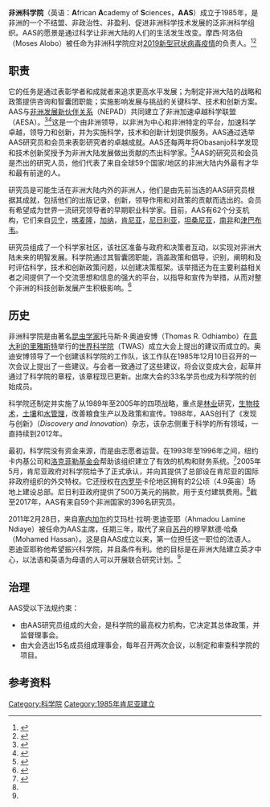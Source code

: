 {{Refimprove|time=2020-10-04T16:24:58+00:00}}
'''非洲科学院'''（英语：'''A'''frican '''A'''cademy of '''S'''ciences，'''AAS'''）成立于1985年，是非洲的一个不结盟、非政治性、非盈利、促进非洲科学技术发展的泛非洲科学组织。AAS的愿景是通过科学让非洲大陆的人们的生活发生改变。摩西·阿洛伯（Moses Alobo）被任命为非洲科学院应对[[2019新型冠狀病毒疫情|2019新型冠状病毒疫情]]的负责人。<ref>{{Cite web|title=Moses Alobo|url=https://theconversation.com/profiles/moses-alobo-1126198|language=en|access-date=2020-07-18|website=The Conversation}}</ref><ref name=":1">{{Cite web|title=Africa’s scientists set out their COVID-19 research priorities|url=https://www.downtoearth.org.in/blog/africa/africa-s-scientists-set-out-their-covid-19-research-priorities-72095|language=en|access-date=2020-07-18|website=www.downtoearth.org.in}}</ref>

== 职责 ==
它的任务是通过表彰学者和成就者来追求更高水平发展；为制定非洲大陆的战略和政策提供咨询和智囊团职能；实施影响发展与挑战的关键科学、技术和创新方案。AAS与[[非洲发展新伙伴关系|非洲发展新伙伴关系]]（NEPAD）共同建立了非洲加速卓越科学联盟（AESA）。<ref>{{Cite web|title=AUDA-NEPAD|url=https://www.nepad.org/|website=www.nepad.org}}</ref><ref>{{Cite web|title=The Alliance for Accelerating Excellence in Science in Africa (AESA); The AAS|url=https://www.aasciences.africa/aesa|website=www.aasciences.africa}}</ref>这是一个由非洲领导，以非洲为中心和非洲特定的平台，加速科学卓越，领导力和创新，并为实施科学，技术和创新计划提供服务。AAS通过选举AAS研究员和会员来表彰研究者的卓越成就。AAS还每两年将Obasanjo科学发现和技术创新奖授予为非洲大陆发展做出贡献的杰出科学家。<ref>{{Cite web|title=All Prizes; The AAS|url=https://www.aasciences.africa/prizes-all?prize-type=156|website=www.aasciences.africa}}</ref>AAS的研究员和会员是杰出的研究人员，他们代表了来自全球59个国家/地区的非洲大陆内外最有才华和最有前途的人。

研究员是可能生活在非洲大陆内外的非洲人，他们是由先前当选的AAS研究员根据其成就，包括他们的出版记录，创新，领导作用和对政策的贡献而选出的。会员有希望成为世界一流研究领导者的早期职业科学家。目前，AAS有62个分支机构，它们来自[[贝宁|贝宁]]，[[喀麦隆|喀麦隆]]，[[加纳|加纳]]，[[肯尼亚|肯尼亚]]，[[奈及利亞|尼日利亚]]，[[坦桑尼亚|坦桑尼亚]]，[[南非|南非]]和[[辛巴威|津巴布韦]]。

研究员组成了一个科学家社区，该社区准备与政府和决策者互动，以实现对非洲大陆未来的明智发展。科学院通过其智囊团职能，涵盖政策和倡导，识别，阐明和及时评估科学，技术和创新政策问题，以创建决策框架。该举措还为在主要利益相关者之间提供了一个交流思想和信息的强大的平台，以指导和宣传为举措，从而对整个非洲的科技创新发展产生积极影响。<ref>{{Cite web|title=History|url=https://www.aasciences.ac.ke/about/about-us/history/|language=en|website=African Academy of Sciences|access-date=2019-01-10|archive-url=https://web.archive.org/web/20190110183459/https://www.aasciences.ac.ke/about/about-us/history/|archive-date=2019-01-10|dead-url=yes}}</ref>

== 历史 ==
非洲科学院是由著名[[昆蟲學家|昆虫学家]]托马斯·R·奥迪安博（Thomas R. Odhiambo）在[[意大利|意大利]][[的里雅斯特|的里雅斯特]]举行的[[世界科学院|世界科学院]]（TWAS）成立大会上提出的建议而成立的。奥迪安博领导了一个创建该科学院的工作队，该工作队在1985年12月10日召开的一次会议上提出了一些建议。与会者一致通过了这些建议，将会议变成大会，起草并通过了科学院的章程，该章程现已更新。出席大会的33名学员也成为科学院的创始成员。

科学院还制定并实施了从1989年至2005年的四项战略，重点是[[林业|林业]]研究，[[生物技术|生物技术]]，[[土壤|土壤]]和[[水管理|水管理]]，改善粮食生产以及政策和宣传。1988年，AAS创刊了《发现与创新》（''Discovery and Innovation''）杂志，该杂志侧重于科学的所有领域，一直持续到2012年。

最初，科学院没有资金来源，而是由志愿者运营。在1993年至1996年之间，纽约卡内基公司和[[洛克菲勒基金會|洛克菲勒基金会]]帮助该组织建立了有效的机构和财务系统。<ref>{{cite web|title=AAS History: Inauguration and establishment: Phase 1 (1985–1988)|url=http://www.aasciences.org/index.php?option=com_content&view=article&id=50&Itemid=76&limitstart=1|accessdate=2011-12-02|publisher=AAS}}</ref>2005年5月，肯尼亚政府对科学院给予了正式承认，并向其提供了总部设在肯尼亚的国际非政府组织的外交特权。它还授权在[[奈洛比|内罗毕]]卡伦地区拥有的2公顷（4.9英亩）场地上建设总部。尼日利亚政府提供了500万美元的捐款，用于支付建筑费用。<ref name="SciDev20050513" />截至2017年，AAS有来自59个非洲国家的396名研究员。

2011年2月28日，来自[[塞内加尔|塞内加尔]]的艾玛杜·拉明·恩迪亚耶（Ahmadou Lamine Ndiaye）被任命为AAS主席，任期三年，取代了来自[[苏丹|苏丹]]的穆罕默德·哈桑（Mohamed Hassan）。这是自AAS成立以来，第一位担任这一职位的法语人。恩迪亚耶称他希望振兴科学院，并且条件有利。他的目标是在非洲大陆建立英才中心，以法语和英语为母语的人可以开展联合研究计划。<ref name="APS20110308" />

== 治理 ==
AAS受以下法规约束：

* 由AAS研究员组成的大会，是科学院的最高权力机构，它决定其总体政策，并监督理事会。
* 由大会选出15名成员组成理事会，每年召开两次会议，以制定和审查科学院的项目。

== 参考资料 ==
{{reflist|refs=<ref name=APS20110308>{{cite web
 |url=http://www.aps.sn/spip.php?article77756 
 |work=Agence de Presse Sénégalaise 
 |title=Ahmadou Lamine Ndiaye veut décloisonner les centres d’excellence du continent 
 |date=2011-03-08 
 |author=Boubacar Kante 
 |accessdate=2011-12-02 
}}{{dead link|date=June 2017 |bot=InternetArchiveBot |fix-attempted=yes }}</ref>
<ref name=SciDev20050513>{{cite web
 |url=http://www.scidev.net/en/news/kenya-boosts-outlook-for-african-academy-of-scienc.html
 |title=Kenya boosts outlook for African Academy of Sciences
 |author=David Dickson
 |date=2005-05-13
 |work=SciDev
 |accessdate=2011-12-02}}</ref>}}

{{國際科學理事會}}

{{authority control}}

[[Category:科学院|Category:科学院]]
[[Category:1985年肯尼亚建立|Category:1985年肯尼亚建立]]